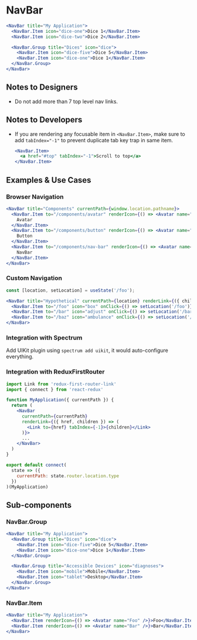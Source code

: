 
# NavBar

<Documenter component={NavBar}>

```jsx preview align=left
<NavBar title="My Application">
  <NavBar.Item icon="dice-one">Dice 1</NavBar.Item>
  <NavBar.Item icon="dice-two">Dice 2</NavBar.Item>

  <NavBar.Group title="Dices" icon="dice">
    <NavBar.Item icon="dice-five">Dice 5</NavBar.Item>
    <NavBar.Item icon="dice-one">Dice 1</NavBar.Item>
  </NavBar.Group>
</NavBar>
```

</Documenter>

## Notes to Designers

- Do not add more than 7 top level nav links.

## Notes to Developers

- If you are rendering any focusable item in `<NavBar.Item>`, make
  sure to add `tabIndex="-1"` to prevent duplicate tab key trap in same item.

  ```jsx
  <NavBar.Item>
    <a href="#top" tabIndex="-1">Scroll to top</a>
  </NavBar.Item>
  ```

## Examples & Use Cases

### Browser Navigation

```jsx preview align=left
<NavBar title="Components" currentPath={window.location.pathname}>
  <NavBar.Item to="/components/avatar" renderIcon={() => <Avatar name="Avatar" />}>
    Avatar
  </NavBar.Item>
  <NavBar.Item to="/components/button" renderIcon={() => <Avatar name="Button" />}>
    Button
  </NavBar.Item>
  <NavBar.Item to="/components/nav-bar" renderIcon={() => <Avatar name="NavBar" />}>
    NavBar
  </NavBar.Item>
</NavBar>
```

### Custom Navigation

```jsx preview align=left
const [location, setLocation] = useState('/foo');

<NavBar title="Hypothetical" currentPath={location} renderLink={({ children }) => children}>
  <NavBar.Item to="/foo" icon="box" onClick={() => setLocation('/foo')}>Foo</NavBar.Item>
  <NavBar.Item to="/bar" icon="adjust" onClick={() => setLocation('/bar')}>Bar</NavBar.Item>
  <NavBar.Item to="/baz" icon="ambulance" onClick={() => setLocation('/baz')}>Baz</NavBar.Item>
</NavBar>
```

### Integration with Spectrum

Add UIKit plugin using `spectrum add uikit`, it would auto-configure everything.

### Integration with ReduxFirstRouter

```jsx
import Link from 'redux-first-router-link'
import { connect } from 'react-redux'

function MyApplication({ currentPath }) {
  return (
    <NavBar
      currentPath={currentPath}
      renderLink={({ href, children }) => (
        <Link to={href} tabIndex={-1}>{children}</Link>
      )}>
      ...
    </NavBar>
  )
}

export default connect(
  state => ({
    currentPath: state.router.location.type
  })
)(MyApplication)
```

## Sub-components

### NavBar.Group

<Documenter component={NavBar.Group} sub>

```jsx preview align=left
<NavBar title="My Application">
  <NavBar.Group title="Dices" icon="dice">
    <NavBar.Item icon="dice-five">Dice 5</NavBar.Item>
    <NavBar.Item icon="dice-one">Dice 1</NavBar.Item>
  </NavBar.Group>

  <NavBar.Group title="Accessible Devices" icon="diagnoses">
    <NavBar.Item icon="mobile">Mobile</NavBar.Item>
    <NavBar.Item icon="tablet">Desktop</NavBar.Item>
  </NavBar.Group>
</NavBar>
```

</Documenter>

### NavBar.Item

<Documenter component={NavBar.Item} sub>

```jsx preview align=left
<NavBar title="My Application">
  <NavBar.Item renderIcon={() => <Avatar name="Foo" />}>Foo</NavBar.Item>
  <NavBar.Item renderIcon={() => <Avatar name="Bar" />}>Bar</NavBar.Item>
</NavBar>
```

</Documenter>
